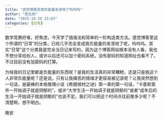 ```yaml
---
title: "感觉博客变成负能量发泄地了呜呜呜"
author: "思无邪"
date: "2025-10-29 23:03"
categories: [日常]
---
```



数学竞赛好难，好焦虑，今天学了插值法和简单的一阶构造类方法。感觉博客里这个所谓的“日常”的分类，已经几乎完全变成我负能量的发泄地了呢，呜呜呜。其实“日常”这个分类我是完全当日记来写的，因为这个博客网站根本没有人看，我也不想分享给别人，或许以后还可以加个密码系统，没有密码的知道网址也看不了。不过目前没有加密码的打算。

为啥我的日记里都是负能量的东西呢？是我的生活真的非常糟糕，还是只是我这个人非常负能量呢？还是说，只有让我痛苦的情绪才更容易被记录呢？让我突然想到一句话，是最棒的本格推理小说《希腊棺材之谜》第一章的第一句话，“卡基斯案件一开始调子就是阴郁的”。或许“大学生活一开始调子就是阴郁的”或者“成年后的生活一开始调子就是阴郁的”也说不定。我们可以把这个时间点往前推多少呢？不清楚啊，想不明白。

晚安